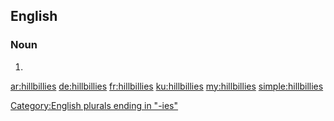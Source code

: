 ==English==

===Noun===
{{head|en|plural}}

# {{plural of|hillbilly|lang=en}}

[[Category:English plurals ending in "-ies"]]

[[ar:hillbillies]]
[[de:hillbillies]]
[[fr:hillbillies]]
[[ku:hillbillies]]
[[my:hillbillies]]
[[simple:hillbillies]]